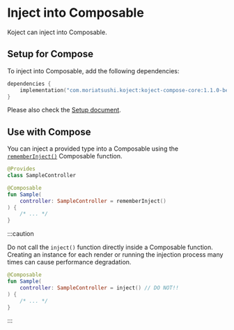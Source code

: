# Inject into Composable
Koject can inject into Composable.

## Setup for Compose
To inject into Composable, add the following dependencies:

```kotlin
dependencies {
    implementation("com.moriatsushi.koject:koject-compose-core:1.1.0-beta02")
}
```

Please also check the [Setup document](/docs/setup).

## Use with Compose
You can inject a provided type into a Composable using the <a href="/api/compose/core/com.moriatsushi.koject.compose/remember-inject.html" target="_blank">`rememberInject()`</a> Composable function.

```kotlin
@Provides
class SampleController
```
```kotlin
@Composable
fun Sample(
    controller: SampleController = rememberInject()
) {
    /* ... */
}
```

:::caution

Do not call the `inject()` function directly inside a Composable function.
Creating an instance for each render or running the injection process many times can cause performance degradation.

```kotlin
@Composable
fun Sample(
    controller: SampleController = inject() // DO NOT!!
) {
    /* ... */
}
```
:::
